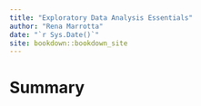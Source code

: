 ```yaml
--- 
title: "Exploratory Data Analysis Essentials"
author: "Rena Marrotta"
date: "`r Sys.Date()`"
site: bookdown::bookdown_site
---
```


# Summary

